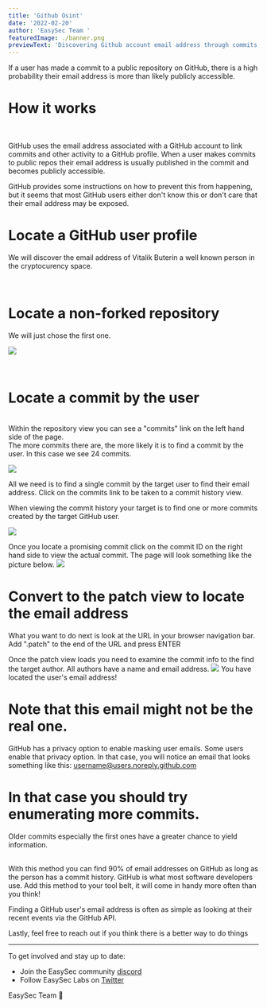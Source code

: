 ```yaml
---
title: 'Github Osint'
date: '2022-02-20'
author: 'EasySec Team '
featuredImage: ./banner.png
previewText: 'Discovering Github account email address through commits'
---
```


If a user has made a commit to a public repository on GitHub, there is a high probability their email address is more than likely publicly accessible.
<br/>


# How it works 
<br/>

GitHub uses the email address associated with a GitHub account to link commits and other activity to a GitHub profile. 
When a user makes commits to public repos their email address is usually published in the commit and becomes publicly accessible.
<br/>

GitHub provides some instructions on how to prevent this from happening, but it seems that most GitHub users either don't know this or don't care that their email address may be exposed.
<br/>

# Locate a GitHub user profile 
We will discover the email address of Vitalik Buterin a well known person in the cryptocurency space.

<br/>

#  Locate a non-forked repository 
We will just chose the first one.

![](vbgit.jpg)

<br/>

# Locate a commit by the user
<br/>
Within the repository view you can see a "commits" link on the left hand side of the page.
<br/>
The more commits there are, the more likely it is to find a commit by the user. In this case we see 24 commits.
<br/>

![](repo.jpg)
<br/>

All we need is to find a single commit by the target user to find their email address.
Click on the commits link to be taken to a commit history view.
<br/>

When viewing the commit history your target is to find one or more commits created by the target GitHub user.

![](commits.jpg)
<br/>

Once you locate a promising commit click on the commit ID on the right hand side to view the actual commit.
The page will look something like the picture below.
![](view.jpg)
<br/>

# Convert to the patch view to locate the email address

What you want to do next is look at the URL in your browser navigation bar. Add ".patch" to the end of the URL and press ENTER
<br/>

Once the patch view loads you need to examine the commit info to the find the target author.
All authors have a name and email address.
![](gas.jpg)
You have located the user's email address!
<br/>

# Note that this email might not be the real one.
GitHub has a privacy option to enable masking user emails.
Some users enable that privacy option. In that case, you will notice an email that looks something like this: username@users.noreply.github.com 
<br/>

# In that case you should try enumerating more commits.
Older commits especially the first ones have a greater chance to yield information.

<br/>
With this method  you can find 90% of email addresses on GitHub as long as the person has a commit history. GitHub is what most software developers use.
Add this method to your tool belt, it will come in handy more often than you think!

Finding a GitHub user's email address is often as simple as looking at their recent events via the GitHub API.
<br/>






Lastly, feel free to reach out if you think there is a better way to do things 
<br/>

---

To get involved and stay up to date:

- Join the EasySec community [discord](https://discord.com/invite/FCfyBSbCU5)
- Follow EasySec Labs on [Twitter](https://twitter.com/EasySec)

EasySec Team 🦄
